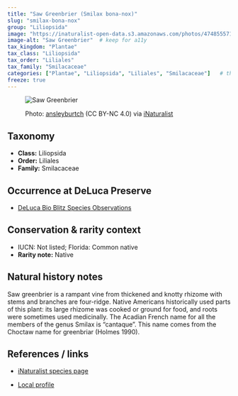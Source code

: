 ```yaml
---
title: "Saw Greenbrier (Smilax bona-nox)"
slug: "smilax-bona-nox"
group: "Liliopsida"
image: "https://inaturalist-open-data.s3.amazonaws.com/photos/474855571/large.jpg"        # keep for thumbnails
image-alt: "Saw Greenbrier"  # keep for a11y
tax_kingdom: "Plantae"
tax_class: "Liliopsida"
tax_order: "Liliales"
tax_family: "Smilacaceae"
categories: ["Plantae", "Liliopsida", "Liliales", "Smilacaceae"]   # these drive the chips + filtering
freeze: true
---
```


<figure class="species-figure">

<img src="https://inaturalist-open-data.s3.amazonaws.com/photos/474855571/large.jpg" alt="Saw Greenbrier" class="species-photo"/>

<figcaption class="photo-credit">

Photo: <a href="https://www.inaturalist.org/people/ansleyburtch">ansleyburtch</a> (CC BY-NC 4.0) via <a href="https://www.inaturalist.org/observations/264425015">iNaturalist</a>

</figcaption>

</figure>

## Taxonomy

-   **Class:** Liliopsida
-   **Order:** Liliales
-   **Family:** Smilacaceae

## Occurrence at DeLuca Preserve

-   [DeLuca Bio Blitz Species Observations](https://www.inaturalist.org/observations?project_id=191727&taxon_id=125677&place_id=any&verifiable=any)

## Conservation & rarity context

-   IUCN: Not listed; Florida: Common native
-   **Rarity note:** Native

## Natural history notes

Saw greenbrier is a rampant vine from thickened and knotty rhizome with stems and branches are four-ridge. Native Americans historically used parts of this plant: its large rhizome was cooked or ground for food, and roots were sometimes used medicinally. The Acadian French name for all the members of the genus Smilax is "cantaque". This name comes from the Choctaw name for greenbriar (Holmes 1990).

## References / links

-   [iNaturalist species page](https://www.inaturalist.org/taxa/125677-Smilax-bona-nox)

-   [Local profile](https://fsus.ncbg.unc.edu/show-taxon-detail.php?taxonid=691)
